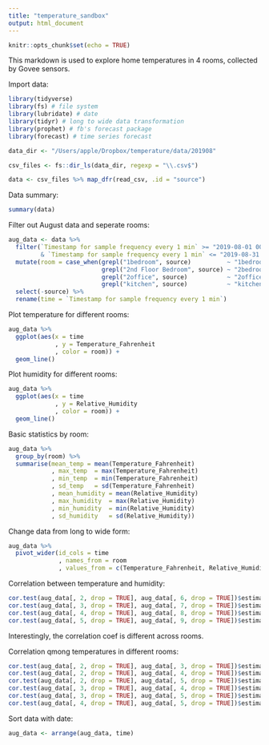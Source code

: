 ```yaml
---
title: "temperature_sandbox"
output: html_document
---
```


```r
knitr::opts_chunk$set(echo = TRUE)
```

This markdown is used to explore home temperatures in 4 rooms, collected by Govee sensors.

Import data:

```r
library(tidyverse)
library(fs) # file system
library(lubridate) # date
library(tidyr) # long to wide data transformation
library(prophet) # fb's forecast package
library(forecast) # time series forecast

data_dir <- "/Users/apple/Dropbox/temperature/data/201908"

csv_files <- fs::dir_ls(data_dir, regexp = "\\.csv$")

data <- csv_files %>% map_dfr(read_csv, .id = "source")
```

Data summary:

```r
summary(data)
```

Filter out August data and seperate rooms:
```r
aug_data <- data %>%
  filter(`Timestamp for sample frequency every 1 min` >= "2019-08-01 00:00:00" 
         & `Timestamp for sample frequency every 1 min` <= "2019-08-31 23:59:59" ) %>%
  mutate(room = case_when(grepl("1bedroom", source)          ~ "1bedroom", 
                          grepl("2nd Floor Bedroom", source) ~ "2bedroom",
                          grepl("2office", source)           ~ "2office",
                          grepl("kitchen", source)           ~ "kitchen")) %>%
  select(-source) %>%
  rename(time = `Timestamp for sample frequency every 1 min`)
```

Plot temperature for different rooms:

```r
aug_data %>%
  ggplot(aes(x = time
             , y = Temperature_Fahrenheit
             , color = room)) +
  geom_line()
```

Plot humidity for different rooms:

```r
aug_data %>%
  ggplot(aes(x = time
             , y = Relative_Humidity
             , color = room)) +
  geom_line()
```
Basic statistics by room:
```r
aug_data %>%
  group_by(room) %>%
  summarise(mean_temp = mean(Temperature_Fahrenheit)
            , max_temp  = max(Temperature_Fahrenheit)
            , min_temp  = min(Temperature_Fahrenheit)
            , sd_temp   = sd(Temperature_Fahrenheit)
            , mean_humidity = mean(Relative_Humidity)
            , max_humidity  = max(Relative_Humidity)
            , min_humidity  = min(Relative_Humidity)
            , sd_humidity   = sd(Relative_Humidity))
```

Change data from long to wide form:

```r
aug_data %>%
  pivot_wider(id_cols = time
              , names_from = room
              , values_from = c(Temperature_Fahrenheit, Relative_Humidity)) -> aug_data
```


Correlation between temperature and humidity:

```r
cor.test(aug_data[, 2, drop = TRUE], aug_data[, 6, drop = TRUE])$estimate
cor.test(aug_data[, 3, drop = TRUE], aug_data[, 7, drop = TRUE])$estimate
cor.test(aug_data[, 4, drop = TRUE], aug_data[, 8, drop = TRUE])$estimate
cor.test(aug_data[, 5, drop = TRUE], aug_data[, 9, drop = TRUE])$estimate
```

Interestingly, the correlation coef is different across rooms.

Correlation qmong temperatures in different rooms:

```r
cor.test(aug_data[, 2, drop = TRUE], aug_data[, 3, drop = TRUE])$estimate # 1b with 2b
cor.test(aug_data[, 2, drop = TRUE], aug_data[, 4, drop = TRUE])$estimate # 1b with 2o
cor.test(aug_data[, 2, drop = TRUE], aug_data[, 5, drop = TRUE])$estimate # 1b with k
cor.test(aug_data[, 3, drop = TRUE], aug_data[, 4, drop = TRUE])$estimate # 2b with 2o
cor.test(aug_data[, 3, drop = TRUE], aug_data[, 5, drop = TRUE])$estimate # 2b with k
cor.test(aug_data[, 4, drop = TRUE], aug_data[, 5, drop = TRUE])$estimate # 2o with k
```


Sort data with date:

```r
aug_data <- arrange(aug_data, time)
```


